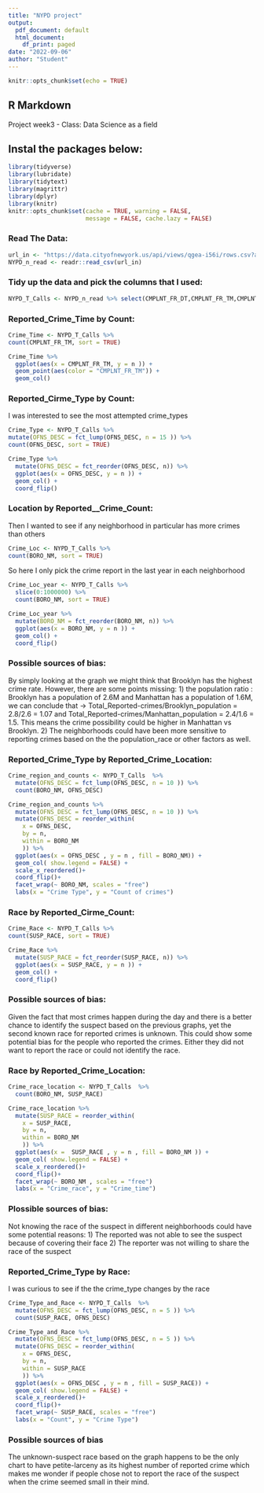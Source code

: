 ```yaml
---
title: "NYPD project"
output:
  pdf_document: default
  html_document:
    df_print: paged
date: "2022-09-06"
author: "Student"
---
```


```r
knitr::opts_chunk$set(echo = TRUE)
```

## R Markdown

Project week3 - Class: Data Science as a field

## Instal the packages below:
```r
library(tidyverse) 
library(lubridate)  
library(tidytext)  
library(magrittr)
library(dplyr) 
library(knitr)
knitr::opts_chunk$set(cache = TRUE, warning = FALSE, 
                      message = FALSE, cache.lazy = FALSE)
```


### Read The Data:
```r
url_in <- "https://data.cityofnewyork.us/api/views/qgea-i56i/rows.csv?accessType=DOWNLOAD"
NYPD_n_read <- readr::read_csv(url_in)
```

### Tidy up the data and pick the columns that I used:
```r
NYPD_T_Calls <- NYPD_n_read %>% select(CMPLNT_FR_DT,CMPLNT_FR_TM,CMPLNT_TO_DT,OFNS_DESC,BORO_NM, LOC_OF_OCCUR_DESC, SUSP_RACE, SUSP_SEX )
```
### Reported_Crime_Time by Count:

```r
Crime_Time <- NYPD_T_Calls %>% 
count(CMPLNT_FR_TM, sort = TRUE)
```

```r
Crime_Time %>%
  ggplot(aes(x = CMPLNT_FR_TM, y = n )) + 
  geom_point(aes(color = "CMPLNT_FR_TM")) +
  geom_col()
```


### Reported_Cirme_Type by Count:

I was interested to see the most attempted crime_types 
```r
Crime_Type <- NYPD_T_Calls %>% 
mutate(OFNS_DESC = fct_lump(OFNS_DESC, n = 15 )) %>%
count(OFNS_DESC, sort = TRUE) 
```

```r
Crime_Type %>%
  mutate(OFNS_DESC = fct_reorder(OFNS_DESC, n)) %>%
  ggplot(aes(x = OFNS_DESC, y = n )) + 
  geom_col() + 
  coord_flip()
```
### Location by Reported__Crime_Count:

Then I wanted to see if any neighborhood in particular has more crimes than others 

```r
Crime_Loc <- NYPD_T_Calls %>% 
count(BORO_NM, sort = TRUE) 
```

So here I only pick the crime report in the last year in each neighborhood

```r
Crime_Loc_year <- NYPD_T_Calls %>% 
  slice(0:1000000) %>%
  count(BORO_NM, sort = TRUE) 
```

```r
Crime_Loc_year %>%
  mutate(BORO_NM = fct_reorder(BORO_NM, n)) %>%
  ggplot(aes(x = BORO_NM, y = n )) + 
  geom_col() + 
  coord_flip()
```
### Possible sources of bias:

By simply looking at the graph we might think that Brooklyn has the highest crime rate. However, there are some points missing:
1) the population ratio : Brooklyn has a population of 2.6M and Manhattan has a population of 1.6M, we can conclude that ->  Total_Reported-crimes/Brooklyn_population = 2.8/2.6 = 1.07 and  Total_Reported-crimes/Manhattan_population = 2.4/1.6 = 1.5. This means the crime possibility could be higher in Manhattan vs Brooklyn.
2) The neighborhoods could have been more sensitive to reporting crimes based on the the population_race or other factors as well.



  
### Reported_Crime_Type by Reported_Crime_Location:

```r
Crime_region_and_counts <- NYPD_T_Calls  %>%
  mutate(OFNS_DESC = fct_lump(OFNS_DESC, n = 10 )) %>%
  count(BORO_NM, OFNS_DESC)
```

```r
Crime_region_and_counts %>%
  mutate(OFNS_DESC = fct_lump(OFNS_DESC, n = 10 )) %>%
  mutate(OFNS_DESC = reorder_within(
    x = OFNS_DESC, 
    by = n,
    within = BORO_NM
    )) %>%
  ggplot(aes(x = OFNS_DESC , y = n , fill = BORO_NM)) + 
  geom_col( show.legend = FALSE) + 
  scale_x_reordered()+
  coord_flip()+
  facet_wrap(~ BORO_NM, scales = "free") 
  labs(x = "Crime Type", y = "Count of crimes")

```
  

### Race by Reported_Cirme_Count:
```r
Crime_Race <- NYPD_T_Calls %>% 
count(SUSP_RACE, sort = TRUE) 
```

```r
Crime_Race %>%
  mutate(SUSP_RACE = fct_reorder(SUSP_RACE, n)) %>%
  ggplot(aes(x = SUSP_RACE, y = n )) + 
  geom_col() + 
  coord_flip()
```
### Possible sources of bias:

Given the fact that most crimes happen during the day and there is a better chance to identify the suspect based on the previous graphs, yet the second known race for reported crimes is unknown. This could show some potential bias for the people who reported the crimes. Either they did not want to report the race or could not identify the race.

### Race by Reported_Crime_Location:

```r
Crime_race_location <- NYPD_T_Calls  %>%
  count(BORO_NM, SUSP_RACE)
```

```r
Crime_race_location %>%
  mutate(SUSP_RACE = reorder_within(
    x = SUSP_RACE, 
    by = n,
    within = BORO_NM
    )) %>%
  ggplot(aes(x =  SUSP_RACE , y = n , fill = BORO_NM )) + 
  geom_col( show.legend = FALSE) + 
  scale_x_reordered()+
  coord_flip()+
  facet_wrap(~ BORO_NM , scales = "free") 
  labs(x = "Crime_race", y = "Crime_time")
```
### Plossible sources of bias:

Not knowing the race of the suspect in different neighborhoods could have some potential reasons:
1) The reported was not able to see the suspect because of covering their face 
2) The reporter was not willing to share the race of the suspect


### Reported_Crime_Type by Race:

I was curious to see if the the crime_type changes by the race

```r
Crime_Type_and_Race <- NYPD_T_Calls  %>%
  mutate(OFNS_DESC = fct_lump(OFNS_DESC, n = 5 )) %>%
  count(SUSP_RACE, OFNS_DESC)
```

```r
Crime_Type_and_Race %>%
  mutate(OFNS_DESC = fct_lump(OFNS_DESC, n = 5 )) %>%
  mutate(OFNS_DESC = reorder_within(
    x = OFNS_DESC, 
    by = n,
    within = SUSP_RACE
    )) %>%
  ggplot(aes(x = OFNS_DESC , y = n , fill = SUSP_RACE)) + 
  geom_col( show.legend = FALSE) + 
  scale_x_reordered()+
  coord_flip()+
  facet_wrap(~ SUSP_RACE, scales = "free") 
  labs(x = "Count", y = "Crime Type")

```
### Possible sources of bias 

The unknown-suspect race based on the graph happens to be the only chart to have petite-larceny as its highest number of reported crime which makes me wonder if people chose not to report the race of the suspect when the crime seemed small in their mind.